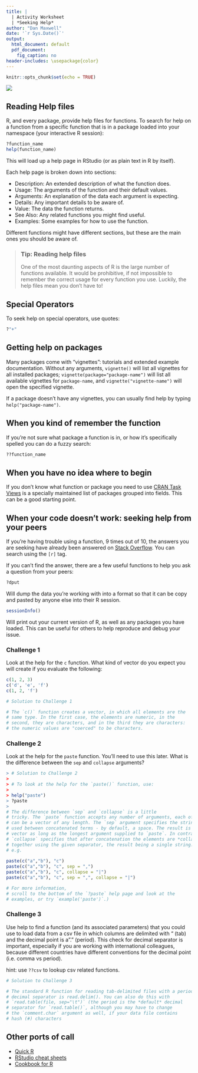 ---
title: |
  | Activity Worksheet
  | *Seeking Help*
author: "Dan Maxwell"
date: '`r Sys.Date()`'
output:
  html_document: default
  pdf_document:
    fig_caption: no
header-includes: \usepackage{color}
---
 
```{r setup, include=FALSE}
knitr::opts_chunk$set(echo = TRUE)
```
![](../fig/mydatastory_carpentry_footer2.png)

<script src="hideOutput.js"></script>

<link rel="stylesheet" type="text/css" href="fold.css">

## Reading Help files

R, and every package, provide help files for functions. To search for help on a
function from a specific function that is in a package loaded into your
namespace (your interactive R session):

```{r, eval=FALSE}
?function_name
help(function_name)
```

This will load up a help page in RStudio (or as plain text in R by itself).

Each help page is broken down into sections:

 - Description: An extended description of what the function does.
 - Usage: The arguments of the function and their default values.
 - Arguments: An explanation of the data each argument is expecting.
 - Details: Any important details to be aware of.
 - Value: The data the function returns.
 - See Also: Any related functions you might find useful.
 - Examples: Some examples for how to use the function.

Different functions might have different sections, but these are the main ones you should be aware of.

> ### Tip: Reading help files
>
> One of the most daunting aspects of R is the large number of functions
> available. It would be prohibitive, if not impossible to remember the
> correct usage for every function you use. Luckily, the help files
> mean you don't have to!

## Special Operators

To seek help on special operators, use quotes:

```{r, eval=FALSE}
?"+"
```

## Getting help on packages

Many packages come with "vignettes": tutorials and extended example documentation.
Without any arguments, `vignette()` will list all vignettes for all installed packages;
`vignette(package="package-name")` will list all available vignettes for
`package-name`, and `vignette("vignette-name")` will open the specified vignette.

If a package doesn't have any vignettes, you can usually find help by typing
`help("package-name")`.

## When you kind of remember the function

If you're not sure what package a function is in, or how it's specifically spelled you can do a fuzzy search:

```{r, eval=FALSE}
??function_name
```

## When you have no idea where to begin

If you don't know what function or package you need to use
[CRAN Task Views](http://cran.at.r-project.org/web/views)
is a specially maintained list of packages grouped into
fields. This can be a good starting point.

## When your code doesn't work: seeking help from your peers

If you're having trouble using a function, 9 times out of 10,
the answers you are seeking have already been answered on
[Stack Overflow](http://stackoverflow.com/). You can search using
the `[r]` tag.

If you can't find the answer, there are a few useful functions to
help you ask a question from your peers:

```{r, eval=FALSE}
?dput
```

Will dump the data you're working with into a format so that it can
be copy and pasted by anyone else into their R session.

```{r}
sessionInfo()
```

Will print out your current version of R, as well as any packages you
have loaded. This can be useful for others to help reproduce and debug
your issue.


### Challenge 1

Look at the help for the `c` function. What kind of vector do you
expect you will create if you evaluate the following:
```{r, eval = FALSE}
c(1, 2, 3)
c('d', 'e', 'f')
c(1, 2, 'f')
```

<div class="fold s">

```{r eval = FALSE}

# Solution to Challenge 1

# The `c()` function creates a vector, in which all elements are the
# same type. In the first case, the elements are numeric, in the
# second, they are characters, and in the third they are characters:
# the numeric values are "coerced" to be characters.
```

</div> 

### Challenge 2

Look at the help for the `paste` function. You'll need to use this later.
What is the difference between the `sep` and `collapse` arguments?

<div class="fold s">

```{r eval = FALSE}
> # Solution to Challenge 2
>
> # To look at the help for the `paste()` function, use:
> 
> help("paste")
> ?paste
> 
# The difference between `sep` and `collapse` is a little
# tricky. The `paste` function accepts any number of arguments, each of which
# can be a vector of any length. The `sep` argument specifies the string
# used between concatenated terms - by default, a space. The result is a
# vector as long as the longest argument supplied to `paste`. In contrast,
# `collapse` specifies that after concatenation the elements are *collapsed*
# together using the given separator, the result being a single string.
# e.g. 
 
paste(c("a","b"), "c")
paste(c("a","b"), "c", sep = ",")
paste(c("a","b"), "c", collapse = "|")
paste(c("a","b"), "c", sep = ",", collapse = "|")

# For more information,
# scroll to the bottom of the `?paste` help page and look at the
# examples, or try `example('paste')`.)

```

</div>

### Challenge 3

Use help to find a function (and its associated parameters) that you could
use to load data from a csv file in which columns are delimited with "\t"
(tab) and the decimal point is a "." (period). This check for decimal
separator is important, especially if you are working with international
colleagues, because different countries have different conventions for the
decimal point (i.e. comma vs period).

hint: use `??csv` to lookup csv related functions.

<div class="fold s">

```{r eval = FALSE}
# Solution to Challenge 3

# The standard R function for reading tab-delimited files with a period
# decimal separator is read.delim(). You can also do this with
# `read.table(file, sep="\t")` (the period is the *default* decimal
# separator for `read.table()`, although you may have to change
# the `comment.char` argument as well, if your data file contains
# hash (#) characters

```

</div>

## Other ports of call

* [Quick R](http://www.statmethods.net/)
* [RStudio cheat sheets](http://www.rstudio.com/resources/cheatsheets/)
* [Cookbook for R](http://www.cookbook-r.com/)


